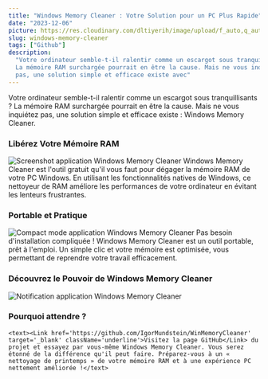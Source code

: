 ```yaml
---
title: "Windows Memory Cleaner : Votre Solution pour un PC Plus Rapide"
date: "2023-12-06"
picture: https://res.cloudinary.com/dltiyerih/image/upload/f_auto,q_auto/Memory_Cleaner_xb46zb
slug: windows-memory-cleaner
tags: ["Github"]
description:
  "Votre ordinateur semble-t-il ralentir comme un escargot sous tranquillisants ?
  La mémoire RAM surchargée pourrait en être la cause. Mais ne vous inquiétez
  pas, une solution simple et efficace existe avec"
---
```


<text>
  Votre ordinateur semble-t-il ralentir comme un escargot sous tranquillisants ?
  La mémoire RAM surchargée pourrait en être la cause. Mais ne vous inquiétez
  pas, une solution simple et efficace existe : Windows Memory Cleaner.
</text>

<h3>Libérez Votre Mémoire RAM </h3>
<picture className='w-full flex justify-center'>
  <Image
    src='https://raw.githubusercontent.com/IgorMundstein/WinMemoryCleaner/master/.github/images/main-window.png'
    alt='Screenshot application Windows Memory Cleaner'
    width={400}
    height={400}
  />
</picture>

<text>
  Windows Memory Cleaner est l'outil gratuit qu'il vous faut pour dégager la
  mémoire RAM de votre PC Windows. En utilisant les fonctionnalités natives de
  Windows, ce nettoyeur de RAM améliore les performances de votre ordinateur en
  évitant les lenteurs frustrantes.
</text>

<h3>Portable et Pratique</h3>

<picture className='w-full flex justify-center'>
  <Image
    src='https://raw.githubusercontent.com/IgorMundstein/WinMemoryCleaner/master/.github/images/main-window-compact.png'
    alt='Compact mode application Windows Memory Cleaner'
    width={400}
    height={400}
  />
</picture>

<text>
  Pas besoin d'installation compliquée ! Windows Memory Cleaner est un outil
  portable, prêt à l'emploi. Un simple clic et votre mémoire est optimisée, vous
  permettant de reprendre votre travail efficacement.
</text>

<h3>Découvrez le Pouvoir de Windows Memory Cleaner</h3>

<picture className='w-full flex justify-center'>
  <Image
    src='https://raw.githubusercontent.com/IgorMundstein/WinMemoryCleaner/master/.github/images/notification.png'
    alt='Notification application Windows Memory Cleaner'
    width={400}
    height={400}
  />
</picture>

<h3>Pourquoi attendre ?</h3>

    <text><Link href='https://github.com/IgorMundstein/WinMemoryCleaner' target='_blank' className='underline'>Visitez la page GitHub</Link> du projet et essayez par vous-même Windows Memory Cleaner. Vous serez étonné de la différence qu'il peut faire. Préparez-vous à un « nettoyage de printemps » de votre mémoire RAM et à une expérience PC nettement améliorée !</text>
